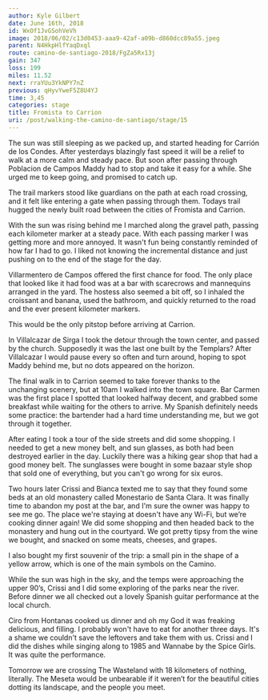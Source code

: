 ```yaml
---
author: Kyle Gilbert
date: June 16th, 2018
id: WxOf1JvGSohVeVh
image: 2018/06/02/c13d0453-aaa9-42af-a09b-d860dcc89a55.jpeg
parent: N4HkpHlfYaqDxql
route: camino-de-santiago-2018/FgZa5Rx13j
gain: 347
loss: 199
miles: 11.52
next: rraYUu3YkNPY7nZ
previous: qHyvYweF5Z8U4YJ
time: 3,45
categories: stage
title: Fromista to Carrion
uri: /post/walking-the-camino-de-santiago/stage/15
---
```


<Stats />

<Route />

The sun was still sleeping as we packed up, and started heading for
Carrión de los Condes. After yesterdays blazingly fast speed it will be a
relief to walk at a more calm and steady pace. But soon after passing through
Poblacion de Campos Maddy had to stop and take it easy for a while. She urged
me to keep going, and promised to catch up.

The trail markers stood like guardians on the path at each road crossing, and it
felt like entering a gate when passing through them. Todays trail hugged the
newly built road between the cities of Fromista and Carrion.

With the sun was rising behind me I marched along the gravel path, passing each
kilometer marker at a steady pace. With each passing marker I was getting more
and more annoyed. It wasn't fun being constantly reminded of how far I had to
go. I liked not knowing the incremental distance and just pushing on to the end
of the stage for the day.

Villarmentero de Campos offered the first chance for food. The only place that
looked like it had food was at a bar with scarecrows and mannequins arranged in
the yard. The hostess also seemed a bit off, so I inhaled the croissant and
banana, used the bathroom, and quickly returned to the road and the ever
present kilometer markers.

This would be the only pitstop before arriving at Carrion.

In Villalcazar de Sirga I took the detour through the town center, and passed by
the church. Supposedly it was the last one built by the Templars? After
Villalcazar I would pause every so often and turn around, hoping to spot Maddy
behind me, but no dots appeared on the horizon.

The final walk in to Carrion seemed to take forever thanks to the unchanging
scenery, but at 10am I walked into the town square. Bar Carmen was the first
place I spotted that looked halfway decent, and grabbed some breakfast while
waiting for the others to arrive. My Spanish definitely needs some practice:
the bartender had a hard time understanding me, but we got through it
together.

After eating I took a tour of the side streets and did some shopping. I needed
to get a new money belt, and sun glasses, as both had been destroyed earlier in
the day. Luckily there was a hiking gear shop that had a good money belt. The
sunglasses were bought in some bazaar style shop that sold one of everything,
but you can't go wrong for six euros.

Two hours later Crissi and Bianca texted me to say that they found some beds at
an old monastery called Monestario de Santa Clara. It was finally time to
abandon my post at the bar, and I'm sure the owner was happy to see me go. The
place we're staying at doesn't have any Wi-Fi, but we’re cooking dinner again!
We did some shopping and then headed back to the monastery and hung out in the
courtyard. We got pretty tipsy from the wine we bought, and snacked on some
meats, cheeses, and grapes.

I also bought my first souvenir of the trip: a small pin in the shape of a
yellow arrow, which is one of the main symbols on the Camino.

While the sun was high in the sky, and the temps were approaching the upper
90’s, Crissi and I did some exploring of the parks near the river. Before
dinner we all checked out a lovely Spanish guitar performance at the local
church.

Ciro from Hontanas cooked us dinner and oh my God it was freaking delicious, and
filling. I probably won't have to eat for another three days. It's a shame we
couldn't save the leftovers and take them with us. Crissi and I did the dishes
while singing along to 1985 and Wannabe by the Spice Girls. It was quite the
performance.

Tomorrow we are crossing The Wasteland with 18 kilometers of nothing, literally.
The Meseta would be unbearable if it weren’t for the beautiful cities dotting
its landscape, and the people you meet.

